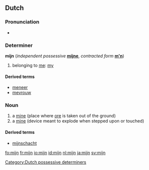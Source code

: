 ==Dutch==

===Pronunciation===
*{{audio|Nl-mijn.ogg|audio}}

===Determiner===
'''mijn'''  {{context|dependent possessive}} (''independent possessive'' '''[[mijne]]''', ''contracted form'' '''[[m'n]]''')

# belonging to [[me]]: [[my]]

====Derived terms====
* [[meneer]]
* [[mevrouw]]

[[Category:Dutch possessive determiners]]

===Noun===
{{nl-noun|g=f|mijnen|mijntje}}

# a [[mine]] (place where [[ore]] is taken out of the ground)
# a [[mine]] (device meant to explode when stepped upon or touched)

====Derived terms====
* [[mijnschacht]]

[[fo:mijn]]
[[fr:mijn]]
[[io:mijn]]
[[id:mijn]]
[[nl:mijn]]
[[ja:mijn]]
[[sv:mijn]]